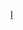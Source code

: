 {{Navbox
| name       = 音樂產業
| state      = autocollapse
| title      = [[音樂產業]]
| listclass  = hlist

| above      = [[國際唱片業協會]]

| group1     = 主要组织<br />与公司
| list1      = {{Navbox subgroup
  | group1     = 代表协会
  | list1      = 
* [[澳大利亚唱片业协会|澳大利亚]]
* [[聯邦音樂產業協會|德国]]
* [[英国唱片业协会|英国]]
* [[加拿大音乐协会|加拿大]]
* [[意大利音乐产业联盟|意大利]]
* [[西班牙音樂製作協會|西班牙]]
* [[法國唱片出版業公會|法国]]
* [[日本音樂著作權協會|日本]]
* [[韓國音樂著作權協會|韩国]]
* [[中国音乐著作权协会|中国大陆]]
* [[香港音像聯盟|香港地区]]
* [[台灣唱片出版事業基金會|台灣]]
  | group2     = 出版公司
  | list2      = 
* [[BMG 音樂版權管理公司|BMG版权管理]]
* {{Link-en|音乐目录|Music catalog}}
* [[索尼音樂發行]]
* [[环球音乐出版集团]]
* {{Link-en|华纳查普尔音乐|Warner Chappell Music}}
  | group3     = 音乐厂牌
  | list3      = {{Navbox subgroup
    | group1     = [[唱片公司#主要廠牌|主要厂牌]]
    | list1      = 
* [[索尼音樂娛樂|索尼]]
* [[环球音乐集团|环球]]
* [[華納音樂集團|华纳]]
    | group2     = [[独立唱片公司|独立厂牌]]
    | list2      = 
* {{Link-en|协和音乐集团|Concord Music Group}}
* {{Link-en|英国独立唱片公司列表|List of independent UK record labels|英国独立音乐厂牌}}
* {{Link-en|联合艺术家音乐集团|Allied Artists Music Group}}
    }}
  | group4     = 零售发行
  | list4      = {{Navbox subgroup
    | group1     = 实体唱片行
    | list1      = 
* [[亞馬遜公司]]
* [[Fnac]]
* {{Link-en|维珍复合书店|Virgin Megastores}}
* [[HMV]]
* [[文化便利俱樂部]]
* [[淘兒唱片]]
* [[誠品書店]]
    | group2     = {{Link-en|网络音乐商店|Online music store|数字音乐平台}}
    | list2      = 
* [[Apple Music]]
* [[YouTube Music]]
* [[Spotify]]
* {{Link-en|卡斯宾|Kaspien|跨世界娱乐}}
* [[QQ音乐]]
* [[网易云音乐]]
* [[酷狗音乐]]
* [[虾米音乐]]
* [[KKBOX]]
    }}
  | group5     = 音乐现场
  | list5      = 
* {{Link-en|CTS易文顿|CTS Eventim}}
* [[Live Nation Entertainment|现场国度]]
* {{Link-en|现场风格|LiveStyle}}
* {{Link-en|票券大师|Ticketmaster}}
  }}

| group2     = {{Link-en|流行音乐类型列表|List of popular music genres|主要类型}}
| list2      = 
* [[先锋音乐|先锋]]
* [[藍調]]
* [[当代节奏布鲁斯|当代R&B]]
* [[乡村音乐|乡村]]
* [[跨界音樂|跨界]]
* [[電子舞曲]]
* [[迪斯科]]
* [[鼓打貝斯]]
* {{Link-en|易听音乐|Easy listening|易听}}
* [[Electronica|电音]]
* [[實驗音樂|实验]]
* [[民間音樂|民谣]]
* [[放克]]
* [[福音音乐|福音]]
* [[嘻哈音樂|嘻哈]]
* [[器樂]]
* [[爵士乐|爵士]]
* [[拉丁音樂|拉丁]]
* [[重金属音乐|重金属]]
* [[摩城唱片|摩城风]]
* [[新世紀音樂|新世纪]]
* [[歌劇流行音樂|歌剧流行]]
* [[流行 (音樂類型)|流行]]
* [[朋克搖滾|朋克]]
* [[雷鬼音樂|雷鬼]]
* [[摇滚乐|摇滚]]
* [[靈魂樂|灵歌]]
* [[原声音乐|原声]]
* {{Link-en|世界音乐 (术语)|World music (term)|世界}}

| group3     = 部门<br />分工
| list3      = {{Navbox subgroup
  | list1      = 
* [[專輯封面#%E8%A8%AD%E8%A8%88|专辑封面设计]]
* [[A&R]]
* [[唱片骑师]]
* [[音乐产业|音乐发行]]
* {{Link-en|娱乐立法|Entertainment law}}
* [[音乐教育]]
* {{Link-en|音乐执行|Music executive}}
* {{Link-en|音乐资讯|Music journalism}}
* [[音乐出版社]]
* {{Link-en|乐器行|Music store}}
* {{Link-en|音乐场地|Music venue}}
* [[乐器]]
* {{Link-en|专业音响店|Professional audio store}}
* {{Link-en|娱乐推广|Promoter (entertainment)}}
* {{Link-en|电台推广|Radio promotion}}
* [[唱片公司]]
* {{Link-en|唱片商店|Record shop}}
* {{Link-en|路演团队|Road crew}}
* [[经纪公司]]
* {{Link-en|巡演推广|Tour promoter}} 
  | group2     = 制作
  | list2      = 
* [[改編曲|编曲]]
* [[作曲家|作曲]]
* {{Link-en|指挥人|Conducting|指挥}}
* [[唱片骑师|DJ]]
* {{Link-en|嘻哈制作|Hip hop production|嘻哈制作人}}
* {{Link-en|吹奏乐部|Horn section}}
* [[音乐制作人]]
* [[音乐家|唱片艺人]]
* [[节奏组 (音乐)|节奏乐部]]
* [[配器法|配器]]
* {{Link-en|录音师|Session musician}}
* [[歌手]]
** [[和声歌手]]
** {{Link-en|幽灵歌手|Ghost singer}}
** [[声乐指导]]
* [[词曲作家]]
** [[捉刀|代笔作家]]
* [[音讯工程师]]
  }}

| group4     = {{Link-en|錄音格式|Recording format|發行格式}}
| list4      = 
* [[專輯|正規專輯]]
* [[迷你專輯]]
* [[加大單曲]]
* [[單曲]]
* [[音樂錄影帶]]
* [[宣傳單曲]]
* [[黑膠唱片]]
* {{Link-en|八軌磁帶|8-track tape}}
* [[卡式錄音帶|卡帶]]
* [[CD]]
* [[DVD]]
* [[數位音樂下載|數位下載]]
* [[串流媒體]]

| group5     = 现场巡演
| list5      = 
* [[音乐会]]
* {{Link-en|巡回演唱会|Concert tour}}
* {{Link-en|演唱会驻地|Concert residency}}
* [[音乐节]]
* [[音乐比赛]]

| group6     = [[唱片排行榜|排行榜单]]
| list6      = 
* [[澳大利亚唱片业协会榜|澳大利亚]]
* [[爱尔兰单曲榜|爱尔兰]]
* {{Link-en|巴西电台百强单曲榜|Brasil Hot 100 Airplay|巴西}}
* [[GfK娱乐榜单|德国]]
* [[法國唱片出版業公會|法国]]
* {{Link-en|非洲娱乐监测|Entertainment Monitoring Africa|非洲}}
* [[Gaon音乐榜|韩国]]
* [[加拿大百强单曲榜|加拿大]]
* [[告示牌百强单曲榜|美国]]
* [[Oricon公信榜|日本]]
* [[瑞典最熱榜|瑞典]]
* [[新西兰官方音乐榜|新西兰]]
* [[意大利音乐产业联盟|意大利]]
* [[英國單曲排行榜|英国]]
* [[中国歌曲排行榜|中国]]

| group7     = 期刊杂志
| list7      = 
* [[告示牌 (雜誌)|告示牌]]
* {{Link-en|金曲地带|HitQuarters}}
* {{Link-en|热闻|Hot Press}}
* {{Link-en|盖朗！|Kerrang!}}
* {{Link-en|魔佐|Mojo (magazine)}}
* {{Link-en|唱片音乐|Musica e dischi}}
* [[新音乐快递]]
* [[Q (杂志)|Q]]
* [[滚石 (杂志)|滚石]]
* {{Link-en|最佳流行歌曲|Smash Hits}}
* {{Link-en|流行音乐之最|Top of the Pops (magazine)}}

| group8     = {{Link-en|音乐类电视|Music television|电视媒体}}
| list8      = {{Navbox subgroup
  | group1     = 频道
  | list1      = 
* [[Channel V]]
* [[CMT]]
* {{Link-en|导火索 (电视频道)|Fuse (TV channel)|导火索频道}}
* [[Mnet]]
* [[MTV]]
* {{Link-en|MTV2|MTV2}}
* {{Link-en|MTV3|MTV Tres}}
* {{Link-en|缤纷 (电视频道)|Much (TV channel)|缤纷音乐台}}
* [[音乐工厂]]
* [[VH1]]
* {{Link-en|乡村电视网|The Country Network}}
* [[中国中央电视台音乐频道|CCTV音乐]]
* [[CCTV风云音乐频道|风云音乐]]
  | group2     = 节目
  | list2      = 
* {{Link-en|偶像 (系列电视节目)|Idols (TV series)|偶像系列}}
* {{Link-en|流行明星|Popstars|流行明星系列}}
* {{Link-en|明星学院|Star Academy|明星学院系列}}
* {{Link-en|惊奇四强|The Four (franchise)|惊奇四强系列}}
* [[The Voice|好声音系列]]
* [[X音素|X音素系列]]
* {{Link-en|新星 (系列电视节目)|Rising Star (TV series)|新星系列}}
  }}

| group9     = 纪录成就
| list9      = 
* {{Link-en|音乐奖项列表|Music award|音乐奖项}}
* [[畅销音乐艺人列表|畅销歌手]]
* [[全球最畅销单曲列表|全球畅销单曲]]
* [[全球最畅销专辑列表|全球畅销专辑]]
* [[各国及地区最畅销专辑列表|各国畅销专辑]]
* {{Link-en|全球最卖座巡回演唱会列表|List of highest-grossing concert tours|最卖座巡演}}
* [[全球最多参与人数演唱会列表|动员最多演唱会]]
* [[年度全球唱片艺人奖|全球唱片艺人大奖]]

| group10    = 相关项目
| list10     = 
* {{Link-en|专辑促销|Album sales}}
* [[专辑等价单位]]
* [[A面與B面|A面与B面]]
* {{Link-en|倒转录音|Backmasking}}
* {{Link-en|基督教音乐产业|Christian music industry}}
* {{Link-en|隐藏曲目|Hidden track}}
* [[格莱美博物馆]]
* [[白标唱片]]

| below      = {{icon|category}} [[:Category:音乐产业|分类]]
}}<noinclude>[[Category:音乐产业| ]]
[[Category:音樂導航模板|I]]
</noinclude>